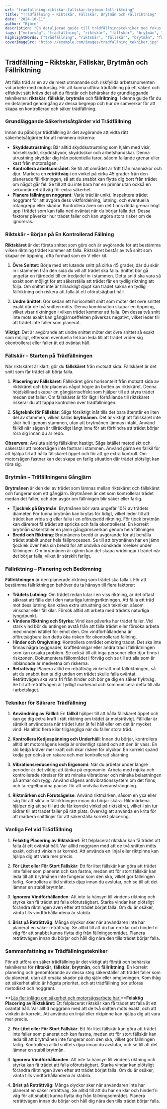 ```yaml
---
url: "tradfallning-riktskar-fallskar-brytman-fallriktning"
title: "Trädfällning – Riktskär, Fällskär, Brytmån och Fällriktning"
date: "2024-10-11"
author: "Björn"
description: "En detaljerad guide till trädfällningstekniker med fokus på riktskär, fällskär, brytmån och hur man styr fällriktningen på ett säkert sätt."
tags: ["motorsåg", "trädfällning", "riktskär", "fällskär", "brytmån", "säkerhet"]
highlightWords: ["trädfällning", "riktskär", "fällskär", "brytmån", "fällriktning"]
coverImageSrc: "https://example.com/images/tradfallning_tekniker.jpg"
---
```


## Trädfällning – Riktskär, Fällskär, Brytmån och Fällriktning

Att fälla träd är en av de mest utmanande och riskfyllda arbetsmomenten vid arbete med motorsåg. För att kunna utföra trädfällning på ett säkert och effektivt sätt krävs det att du förstår och behärskar de grundläggande teknikerna: **riktskär**, **fällskär**, **brytmån** och **fällriktning**. I denna guide får du en detaljerad genomgång av dessa begrepp och hur de samverkar för att skapa en kontrollerad och säker trädfällning.

### **Grundläggande Säkerhetsåtgärder vid Trädfällning**

Innan du påbörjar trädfällning är det avgörande att vidta rätt säkerhetsåtgärder för att minimera riskerna:

- **Skyddsutrustning**: Bär alltid skyddsutrustning som hjälm med visir, hörselskydd, skyddsbyxor, skyddsskor och arbetshandskar. Denna utrustning skyddar dig från potentiella faror, såsom fallande grenar eller kast från motorsågen.
- **Kontrollera arbetsområdet**: Se till att området är fritt från människor och djur. Markera en **reträttväg** i en vinkel på cirka 45 grader från den planerade fällriktningen, så att du snabbt kan flytta dig bort från trädet om något går fel. Se till att du inte bara har en primär utan också en sekundär reträttväg för extra säkerhet.
- **Planera fällningen noggrant**: Varje träd är unikt. Inspektera trädet noggrant för att avgöra dess viktfördelning, lutning, och eventuella rötangrepp eller skador. Kontrollera även om det finns döda grenar högt upp i trädet som kan falla ned oväntat när du börjar fälla det. Dessa faktorer påverkar hur trädet faller och kan utgöra stora risker om de ignoreras.

<YouTube id="KISzWufBG0Y" />

### **Riktskär – Början på En Kontrollerad Fällning**

**Riktskäret** är det första snittet som görs och är avgörande för att bestämma vilken riktning trädet kommer att falla. Riktskäret består av två snitt som skapar en öppning, ofta formad som en V eller kil. 

1. **Övre Snittet**: Börja med ett lutande snitt på cirka 45 grader, där du skär in i stammen från den sida du vill att trädet ska falla. Snittet bör gå ungefär en fjärdedel till en tredjedel in i stammen. Detta snitt ska vara så exakt som möjligt för att säkerställa att trädet får en tydlig riktning att följa. Om snittet inte är tillräckligt djupt kan trädet sakna en tydlig fällriktning och riskera att falla åt ett oförutsägbart håll.

2. **Undre Snittet**: Gör sedan ett horisontellt snitt som möter det övre snittet exakt där de två snitten möts. Denna kombination skapar en öppning, vilket visar riktningen i vilken trädet kommer att falla. Om dessa två snitt inte möts exakt kan gångjärnseffekten påverkas negativt, vilket leder till att trädet inte faller som planerat.

**Viktigt**: Det är avgörande att undre snittet möter det övre snittet så exakt som möjligt, eftersom eventuella fel kan leda till att trädet vrider sig okontrollerat eller faller åt ett oväntat håll.

### **Fällskär – Starten på Trädfällningen**

När riktskäret är klart, gör du **fällskäret** från motsatt sida. Fällskäret är det snitt som får trädet att börja falla.

1. **Placering av Fällskäret**: Fällskäret görs horisontellt från motsatt sida av riktskäret och bör placeras något högre än botten av riktskäret. Denna höjdskillnad skapar en gångjärnseffekt som hjälper till att styra trädet medan det faller. Om fällskäret är för lågt i förhållande till riktskäret riskerar du att tappa kontrollen över trädfällningen.

2. **Sågteknik för Fällskär**: Såga försiktigt inåt tills det bara återstår en liten del av stammen, vilken kallas **brytmånen**. Det är viktigt att fällskäret inte skär helt igenom stammen, utan att brytmånen lämnas intakt. Använd fällkil när sågen är tillräckligt långt inne för att förhindra att trädet börjar röra sig innan du är redo.

**Observera**: Avsluta aldrig fällskäret hastigt. Såga istället metodiskt och säkerställ att motorsågen inte fastnar i stammen. Använd gärna en fällkil för att hjälpa till att hålla fällskäret öppet och för att ge extra kontroll. Om motorsågen fastnar kan det skapa en farlig situation där trädet plötsligt kan röra sig.

### **Brytmån – Träfällningens Gångjärn**

**Brytmånen** är den del av trädet som lämnas mellan riktskäret och fällskäret och fungerar som ett gångjärn. Brytmånen är det som kontrollerar trädet medan det faller, och den avgör om fällningen blir säker eller farlig.

- **Tjocklek på Brytmån**: Brytmånen bör vara ungefär 10% av trädets diameter. För tunna brytmån kan brytas för tidigt, vilket leder till att trädet kan vrida sig eller falla i en oförutsedd riktning. För tjock brytmån kan däremot få trädet att spricka och falla okontrollerat. En korrekt brytmån säkerställer en jämn gångjärnsverkan genom hela fällningen.
- **Bredd och Riktning**: Brytmånens bredd är avgörande för att behålla trädet stabilt under hela fällprocessen. Se till att brytmånen har en jämn tjocklek över hela sin bredd för att undvika oönskade rörelser under fällningen. Om brytmånen är ojämn kan det skapa vridningar i trädet när det börjar falla, vilket är särskilt farligt.

### **Fällriktning – Planering och Bedömning**

**Fällriktningen** är den planerade riktning som trädet ska falla i. För att bestämma fällriktningen behöver du ta hänsyn till flera faktorer:

- **Trädets Lutning**: Om trädet redan lutar i en viss riktning, är det oftast säkrast att fälla det i den naturliga lutningsriktningen. Att fälla ett träd mot dess lutning kan kräva extra utrustning och tekniker, såsom vinschar eller fällkilar. Försök alltid att arbeta med trädets naturliga tyngdpunkt.
- **Vindens Riktning och Styrka**: Vind kan påverka hur trädet faller. Vid stark vind bör du antingen avstå från att fälla trädet eller försöka arbeta med vinden istället för emot den. Om vindförhållandena är oförutsägbara kan detta öka risken för okontrollerad fällning.
- **Hinder och Omgivning**: Kontrollera området omkring trädet. Det ska inte finnas några byggnader, kraftledningar eller andra träd i fällriktningen som kan orsaka problem. Se också till att inga personer eller djur finns i riskzonen. Dokumentera fällområdet i förväg och se till att alla som är inblandade är medvetna om riskerna.
- **Reträttväg**: Planera alltid en reträttväg vinkelrätt mot fällriktningen, så att du snabbt kan ta dig undan om trädet skulle falla oväntat. Reträttvägen ska vara fri från hinder och bör ge dig en säker flyktväg. Se till att reträttvägen är tydligt markerad och kommunicera detta till alla i arbetslaget.

### **Tekniker för Säkrare Trädfällning**

1. **Användning av Fällkil**: En **fällkil** hjälper till att hålla fällskäret öppet och kan ge dig extra kraft i rätt riktning om trädet är motsträvigt. Fällkilar är särskilt användbara när trädet lutar åt fel håll eller om det är mycket vind. Ha alltid flera kilar tillgängliga när du fäller stora träd.

2. **Kontrollera Kedjespänning och Underhåll**: Innan du börjar, kontrollera alltid att motorsågens kedja är ordentligt spänd och att den är vass. En slö kedja kräver mer kraft och ökar risken för olyckor. En korrekt spänd kedja ger också en rakare och mer kontrollerad skärning.

3. **Vibrationsreducering och Ergonomi**: När du arbetar under längre perioder är det viktigt att tänka på ergonomin. Arbeta med mjuka och kontrollerade rörelser för att minska vibrationer och minska belastningen på armar och rygg. Använd sågens antivibrationssystem om det finns, och ta regelbundna pauser för att undvika överansträngning.

4. **Riktmärken och Förutsägelse**: Använd riktmärken, såsom en yxa eller såg för att sikta in fällriktningen innan du börjar skära. Riktmärkena hjälper dig att se till att du får korrekt vinkel på riktskäret, vilket i sin tur bidrar till att trädet faller på rätt plats. Överväg att använda en krita för att markera snittlinjer för att säkerställa korrekt placering.

### **Vanliga Fel vid Trädfällning**

1. **Felaktig Placering av Riktskäret**: Ett felplacerat riktskär kan få trädet att falla åt ett oväntat håll. Var alltid noggrann med att de två snitten möts exakt, och att vinkeln är korrekt. Att använda en linjal eller riktpinne kan hjälpa dig att vara mer precis.

2. **För Litet eller För Stort Fällskär**: Ett för litet fällskär kan göra att trädet inte faller som planerat och kan fastna, medan ett för stort fällskär kan leda till att brytmånen inte fungerar som den ska, vilket gör fällningen farlig. Kontrollera alltid snittets djup innan du avslutar, och se till att det lämnar en stabil brytmån.

3. **Ignorera Vindförhållanden**: Att inte ta hänsyn till vindens riktning och styrka kan få trädet att falla oförutsägbart. Starka vindar kan plötsligt förändra riktningen även efter att trädet börjat falla. Om du är osäker, vänta tills vindförhållandena är stabila.

4. **Brist på Reträttväg**: Många olyckor sker när användaren inte har planerat en säker reträttväg. Se alltid till att du har en klar och hinderfri väg för att snabbt kunna flytta dig från fällningsområdet. Planera reträttvägen innan du börjar och håll dig nära den tills trädet börjar falla.

### **Sammanfattning av Trädfällningstekniker**

För att utföra en säker trädfällning är det viktigt att förstå och behärska teknikerna för **riktskär**, **fällskär**, **brytmån**, och **fällriktning**. En korrekt planering och genomförande av dessa steg säkerställer att trädet faller som du planerat, utan att orsaka skador på dig själv eller omgivningen. Kom ihåg att säkerhet alltid är högsta prioritet, och att trädfällning bör utföras metodiskt och noggrant.

**[Läs fler inlägg om säkerhet och motorsågsarbete här!](#)****Felaktig Placering av Riktskäret**: Ett felplacerat riktskär kan få trädet att falla åt ett oväntat håll. Var alltid noggrann med att de två snitten möts exakt, och att vinkeln är korrekt. Att använda en linjal eller riktpinne kan hjälpa dig att vara mer precis.

2. **För Litet eller För Stort Fällskär**: Ett för litet fällskär kan göra att trädet inte faller som planerat och kan fastna, medan ett för stort fällskär kan leda till att brytmånen inte fungerar som den ska, vilket gör fällningen farlig. Kontrollera alltid snittets djup innan du avslutar, och se till att det lämnar en stabil brytmån.

3. **Ignorera Vindförhållanden**: Att inte ta hänsyn till vindens riktning och styrka kan få trädet att falla oförutsägbart. Starka vindar kan plötsligt förändra riktningen även efter att trädet börjat falla. Om du är osäker, vänta tills vindförhållandena är stabila.

4. **Brist på Reträttväg**: Många olyckor sker när användaren inte har planerat en säker reträttväg. Se alltid till att du har en klar och hinderfri väg för att snabbt kunna flytta dig från fällningsområdet. Planera reträttvägen innan du börjar och håll dig nära den tills trädet börjar falla.

